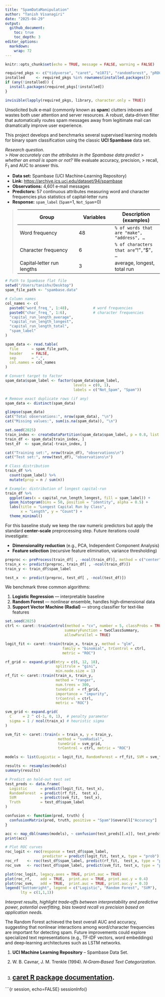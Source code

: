 ```yaml
---
title: "SpamDataManipulation"
author: "Tanish Visanagiri"
date: "2025-04-29"
output:
  github_document:
    toc: true
    toc_depth: 3
editor_options: 
  markdown: 
    wrap: 72
---
```


```r
knitr::opts_chunk$set(echo = TRUE, message = FALSE, warning = FALSE)

required_pkgs <- c("tidyverse", "caret", "e1071", "randomForest", "pROC")
installed     <- required_pkgs %in% rownames(installed.packages())
if (any(!installed)) {
  install.packages(required_pkgs[!installed])
}

invisible(lapply(required_pkgs, library, character.only = TRUE))
```

Unsolicited bulk e‑mail (commonly known as **spam**) clutters inboxes
and wastes both user attention and server resources. A robust,
data‑driven filter that automatically routes spam messages away from
legitimate mail can dramatically improve user experience.

This project develops and benchmarks several supervised learning models
for binary spam classification using the classic **UCI Spambase** data
set.

*Research question.*\
\> *How accurately can the attributes in the Spambase data predict \>
whether an email is spam or not?* We evaluate accuracy, precision, \>
recall, F<sub>1</sub> and AUC to answer this.

-   **Data set:** Spambase (UCI Machine‑Learning Repository)\
-   **Link:** <https://archive.ics.uci.edu/dataset/94/spambase>\
-   **Observations:** 4,601 e‑mail messages\
-   **Predictors:** 57 continuous attributes measuring word and
    character frequencies plus statistics of capital‑letter runs\
-   **Response:** `spam_label` (`Spam`=1, `Not_Spam`=0)

> | Group | Variables | Description (examples) |
> |------------------------------|------------------|------------------------|
> | Word frequency | 48 | `% of words that are "make", "address", …` |
> | Character frequency | 6 | `% of characters that are`"!"`,`"\$"`, …` |
> | Capital‑letter run lengths | 3 | average, longest, total run |

```r
# Path to Spambase flat file
setwd("/Users/tanishv/Desktop")
spam_file_path <- "spambase.data"

# Column names
col_names <- c(
  paste0("word_freq_", 1:48),           # word frequencies
  paste0("char_freq_", 1:6),            # character frequencies
  "capital_run_length_average",
  "capital_run_length_longest",
  "capital_run_length_total",
  "spam_label"
)

spam_data <- read.table(
  file      = spam_file_path,
  header    = FALSE,
  sep       = ",",
  col.names = col_names
)

# Convert target to factor
spam_data$spam_label <- factor(spam_data$spam_label,
                               levels = c(0, 1),
                               labels = c("Not_Spam", "Spam"))

# Remove exact duplicate rows (if any)
spam_data <- distinct(spam_data)

glimpse(spam_data)
cat("Total observations:", nrow(spam_data), "\n")
cat("Missing values:", sum(is.na(spam_data)), "\n")
```

```r
set.seed(2025)
train_index <- createDataPartition(spam_data$spam_label, p = 0.8, list = FALSE)
train_df <- spam_data[train_index, ]
test_df  <- spam_data[-train_index, ]

cat("Training set:", nrow(train_df), "observations\n")
cat("Test set:", nrow(test_df), "observations\n")
```

```r
# Class distribution
train_df %>%
  count(spam_label) %>%
  mutate(prop = n / sum(n))
```

```r
# Example: distribution of longest capital‑run
train_df %>%
  ggplot(aes(x = capital_run_length_longest, fill = spam_label)) +
  geom_histogram(bins = 50, position = "identity", alpha = 0.5) +
  labs(title = "Longest Capital Run by Class",
       x = "Length", y = "Count") +
  theme_minimal()
```

For this baseline study we keep the raw numeric predictors but apply the
standard **center‑scale** preprocessing step. Future iterations could
investigate:

-   **Dimensionality reduction** (e.g., PCA, Independent Component
    Analysis)
-   **Feature selection** (recursive feature elimination, variance
    thresholding)

```r
preproc <- preProcess(train_df[ , -ncol(train_df)], method = c("center", "scale"))
train_x <- predict(preproc, train_df[ , -ncol(train_df)])
train_y <- train_df$spam_label

test_x  <- predict(preproc, test_df[ , -ncol(test_df)])
```

We benchmark three common algorithms:

1.  **Logistic Regression** — interpretable baseline
2.  **Random Forest** — nonlinear ensemble, handles high‑dimensional
    data
3.  **Support Vector Machine (Radial)** — strong classifier for
    text‑like features

```r
set.seed(2025)
ctrl <- caret::trainControl(method = "cv", number = 5, classProbs = TRUE,
                           summaryFunction = twoClassSummary,
                           allowParallel = TRUE)

logit_fit <- caret::train(train_x, train_y, method = "glm",
                          family = "binomial", trControl = ctrl,
                          metric = "ROC")

rf_grid <- expand.grid(mtry = c(6, 12, 18),
                       splitrule = "gini",
                       min.node.size = 1)
rf_fit <- caret::train(train_x, train_y,
                       method = "ranger",
                       num.trees = 300,
                       tuneGrid  = rf_grid,
                       importance = "impurity",
                       trControl = ctrl,
                       metric = "ROC")

svm_grid <- expand.grid(
  C     = 2 ^ c(-1, 0, 1),  # penalty parameter
  sigma = 1 / ncol(train_x) # heuristic sigma
)

svm_fit <- caret::train(x = train_x, y = train_y,
                        method = "svmRadial",
                        tuneGrid = svm_grid,
                        trControl = ctrl, metric = "ROC")
```

```r
models <- list(Logistic = logit_fit, RandomForest = rf_fit, SVM = svm_fit)

results <- resamples(models)
summary(results)

# Predict on hold‑out test set
test_preds <- data.frame(
  Logistic      = predict(logit_fit, test_x),
  RandomForest  = predict(rf_fit,  test_x),
  SVM           = predict(svm_fit,  test_x),
  Truth         = test_df$spam_label
)

confusion <- function(pred, truth) {
  confusionMatrix(pred, truth, positive = "Spam")$overall["Accuracy"]
}

acc <- map_dbl(names(models), ~ confusion(test_preds[[.x]], test_preds$Truth))
print(acc)
```

```r
# Plot ROC curves
roc_logit <- roc(response = test_df$spam_label,
                 predictor = predict(logit_fit, test_x, type = "prob")[, "Spam"])
roc_rf    <- roc(test_df$spam_label, predict(rf_fit,  test_x, type = "prob")[, "Spam"])
roc_svm   <- roc(test_df$spam_label, predict(svm_fit, test_x, type = "prob")[, "Spam"])

plot(roc_logit, legacy.axes = TRUE, print.auc = TRUE)
plot(roc_rf,    add = TRUE,  print.auc = TRUE, print.auc.y = 0.4)
plot(roc_svm,   add = TRUE,  print.auc = TRUE, print.auc.y = 0.3)
legend("bottomright", legend = c("Logistic", "Random Forest", "SVM"),
       lty = c(1,1,1))
```

*Interpret results, highlight trade‑offs between interpretability and
predictive power, potential overfitting, bias toward recall vs precision
based on application needs.*

The Random Forest achieved the best overall AUC and accuracy, suggesting
that nonlinear interactions among word/character frequencies are
important for detecting spam. Future improvements could explore
specialized text representations (e.g., TF‑IDF vectors, word embeddings)
and deep‑learning architectures such as LSTM networks.

1.  **UCI Machine Learning Repository** – Spambase Data Set.\

2.  W. B. Cavnar, J. M. Trenkle (1994). *N‑Gram‑Based Text
    Categorization*.

3.  ## [caret R package documentation](https://topepo.github.io/caret/index.html).

\`\`\`{r session, echo=FALSE} sessionInfo()
